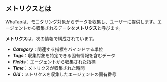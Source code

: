 ## メトリクスとは

WhaTapは、モニタリング対象からデータを収集し、ユーザーに提供します。エージェントから収集されるデータを**メトリクス**と呼びます。 

<ProdImg img='metrics_overview-db.png' alt=''/>

**メトリクス**は、次の情報で構成されています。

-   **_Category_**：関連する指標をバインドする単位
-   **_Tags_**：収集対象を特定できる固有情報を含むデータ
-   **_Fields_**：エージェントから収集された指標
-   **_Time_**：メトリクスが収集された時間
-   **_Oid_**：メトリクスを収集したエージェントの固有番号

